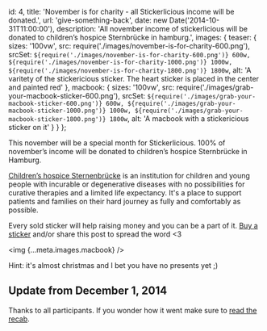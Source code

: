   id: 4,
  title: 'November is for charity - all Stickerlicious income will be donated.',
  url: 'give-something-back',
  date: new Date('2014-10-31T11:00:00'),
  description:
    'All november income of stickerlicious will be donated to children’s hospice Sternbrücke in hamburg.',
  images: {
    teaser: {
      sizes: '100vw',
      src: require('./images/november-is-for-charity-600.png'),
      srcSet: `${require('./images/november-is-for-charity-600.png')} 600w, ${require('./images/november-is-for-charity-1000.png')} 1000w, ${require('./images/november-is-for-charity-1800.png')} 1800w`,
      alt:
        'A varitety of the stickericious sticker. The heart sticker is placed in the center and painted red'
    },
    macbook: {
      sizes: '100vw',
      src: require('./images/grab-your-macbook-sticker-600.png'),
      srcSet: `${require('./images/grab-your-macbook-sticker-600.png')} 600w, ${require('./images/grab-your-macbook-sticker-1000.png')} 1000w, ${require('./images/grab-your-macbook-sticker-1800.png')} 1800w`,
      alt: 'A macbook with a stickericious sticker on it'
    }
  }
};

This november will be a special month for Stickerlicious. 100% of november’s income will be donated to children’s hospice Sternbrücke in Hamburg.

[Children’s hospice Sternenbrücke](https://sternenbruecke.de/home) is an institution for children and young people with incurable or degenerative diseases with no possibilities for curative therapies and a limited life expectancy. It's a place to support patients and families on their hard journey as fully and comfortably as possible.

Every sold sticker will help raising money and you can be a part of it. [Buy a sticker](http://stickerlicio.us/) and/or share this post to spread the word <3

<img {...meta.images.macbook} />

Hint: it's almost christmas and I bet you have no presents yet ;)

## Update from December 1, 2014

Thanks to all participants. If you wonder how it went make sure to [read the recab](charity-november-recap).

